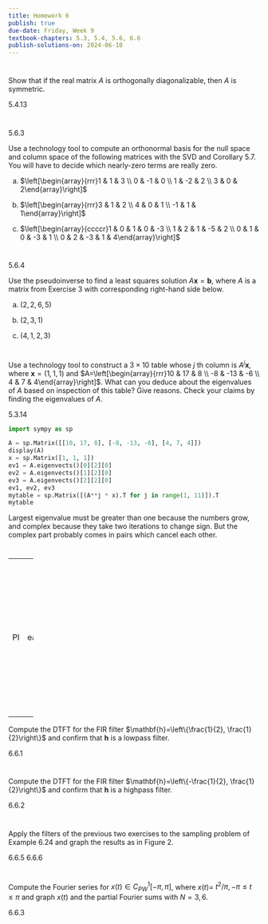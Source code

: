 ```yaml
---
title: Homework 6
publish: true
due-date: Friday, Week 9
textbook-chapters: 5.3, 5.4, 5.6, 6.6
publish-solutions-on: 2024-06-10
---
```


#
Show that if the real matrix $A$ is orthogonally diagonalizable, then $A$ is symmetric.

::: solutions
5.4.13
:::

#
::: solutions
5.6.3
:::

 Use a technology tool to compute an orthonormal basis for the null space and column space of the following matrices with the SVD and Corollary 5.7. You will have to decide which nearly-zero terms are really zero.

(a) $\left[\begin{array}{rrr}1 & 1 & 3 \\ 0 & -1 & 0 \\ 1 & -2 & 2 \\ 3 & 0 & 2\end{array}\right]$

(b) $\left[\begin{array}{rrr}3 & 1 & 2 \\ 4 & 0 & 1 \\ -1 & 1 & 1\end{array}\right]$

(c) $\left[\begin{array}{ccccr}1 & 0 & 1 & 0 & -3 \\ 1 & 2 & 1 & -5 & 2 \\ 0 & 1 & 0 & -3 & 1 \\ 0 & 2 & -3 & 1 & 4\end{array}\right]$

#
::: solutions
5.6.4
:::

 Use the pseudoinverse to find a least squares solution $A \mathbf{x}=\mathbf{b}$, where $A$ is a matrix from Exercise 3 with corresponding right-hand side below.

(a) $(2,2,6,5)$

(b) $(2,3,1)$

(c) $(4,1,2,3)$

#

Use a technology tool to construct a $3 \times 10$ table whose $j$ th column is $A^{j} \mathbf{x}$, where $\mathbf{x}=(1,1,1)$ and $A=\left[\begin{array}{rrr}10 & 17 & 8 \\ -8 & -13 & -6 \\ 4 & 7 & 4\end{array}\right]$. What can you deduce about the eigenvalues of $A$ based on inspection of this table? Give reasons. Check your claims by finding the eigenvalues of $A$.

::: solutions

5.3.14

```python
import sympy as sp

A = sp.Matrix([[10, 17, 8], [-8, -13, -6], [4, 7, 4]])
display(A)
x = sp.Matrix([1, 1, 1])
ev1 = A.eigenvects()[0][2][0]
ev2 = A.eigenvects()[1][2][0]
ev3 = A.eigenvects()[2][2][0]
ev1, ev2, ev3
mytable = sp.Matrix([(A**j * x).T for j in range(1, 11)]).T
mytable
```

Largest eigenvalue must be greater than one because the numbers grow, and complex because they take two iterations to change sign. But the complex part probably comes in pairs which cancel each other.

:::

#

- - - 
Please note that in definition 6.20 in your book, there is an apparent error. The formula should be $H(\zeta)=\sum_{n=-\infty}^{\infty} h_n e^{-i \zeta n}$. Note the $n$ in the exponent! The sequence in the first paragraph of page 438 makes this clear, where it says "Here $H(\zeta) = h_0 + h_1 e^{i \zeta} + \dots + h_L e^{i L \zeta}$."

- - -

Compute the DTFT for the FIR filter $\mathbf{h}=\left\{\frac{1}{2}, \frac{1}{2}\right\}$ and confirm that $\mathbf{h}$ is a lowpass filter.



::: solutions
6.6.1
:::

#

Compute the DTFT for the FIR filter $\mathbf{h}=\left\{-\frac{1}{2}, \frac{1}{2}\right\}$ and confirm that $\mathbf{h}$ is a highpass filter.

::: solutions
6.6.2
:::


#

 Apply the filters of the previous two exercises to the sampling problem of Example 6.24 and graph the results as in Figure 2.

::: solutions
6.6.5
6.6.6
:::

#
Compute the Fourier series for $x(t) \in C_{P W}^{1}[-\pi, \pi]$, where $x(t)=$ $t^{2} / \pi,-\pi \leq t \leq \pi$ and graph $x(t)$ and the partial Fourier sums with $N=3,6$.


::: solutions
6.6.3
:::


